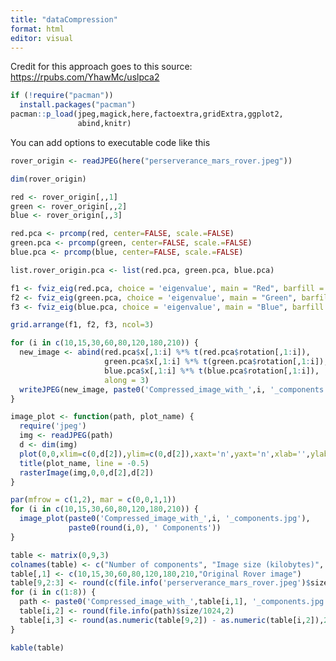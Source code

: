 ```yaml
---
title: "dataCompression"
format: html
editor: visual
---
```


Credit for this approach goes to this source: <https://rpubs.com/YhawMc/uslpca2>

```r

if (!require("pacman")) 
  install.packages("pacman")
pacman::p_load(jpeg,magick,here,factoextra,gridExtra,ggplot2,
               abind,knitr)
```

You can add options to executable code like this

```r
rover_origin <- readJPEG(here("perserverance_mars_rover.jpeg"))

dim(rover_origin)
```

```r
red <- rover_origin[,,1]
green <- rover_origin[,,2]
blue <- rover_origin[,,3]

red.pca <- prcomp(red, center=FALSE, scale.=FALSE)
green.pca <- prcomp(green, center=FALSE, scale.=FALSE)
blue.pca <- prcomp(blue, center=FALSE, scale.=FALSE)

list.rover_origin.pca <- list(red.pca, green.pca, blue.pca)

f1 <- fviz_eig(red.pca, choice = 'eigenvalue', main = "Red", barfill = "red", ncp = 7, addlabels = TRUE)
f2 <- fviz_eig(green.pca, choice = 'eigenvalue', main = "Green", barfill = "green", ncp = 7, addlabels = TRUE)
f3 <- fviz_eig(blue.pca, choice = 'eigenvalue', main = "Blue", barfill = "blue", ncp = 7, addlabels = TRUE)

grid.arrange(f1, f2, f3, ncol=3)
```

```r
for (i in c(10,15,30,60,80,120,180,210)) {
  new_image <- abind(red.pca$x[,1:i] %*% t(red.pca$rotation[,1:i]),
                     green.pca$x[,1:i] %*% t(green.pca$rotation[,1:i]),
                     blue.pca$x[,1:i] %*% t(blue.pca$rotation[,1:i]),
                     along = 3)
  writeJPEG(new_image, paste0('Compressed_image_with_',i, '_components.jpg'))
}

image_plot <- function(path, plot_name) {
  require('jpeg')
  img <- readJPEG(path)
  d <- dim(img)
  plot(0,0,xlim=c(0,d[2]),ylim=c(0,d[2]),xaxt='n',yaxt='n',xlab='',ylab='',bty='n')
  title(plot_name, line = -0.5)
  rasterImage(img,0,0,d[2],d[2])
}

par(mfrow = c(1,2), mar = c(0,0,1,1))
for (i in c(10,15,30,60,80,120,180,210)) {
  image_plot(paste0('Compressed_image_with_',i, '_components.jpg'), 
             paste0(round(i,0), ' Components'))
}
```

```r
table <- matrix(0,9,3)
colnames(table) <- c("Number of components", "Image size (kilobytes)", "Saved Disk Space (kilobytes)")
table[,1] <- c(10,15,30,60,80,120,180,210,"Original Rover image")
table[9,2:3] <- round(c(file.info('perserverance_mars_rover.jpeg')$size/1024, 0),2)
for (i in c(1:8)) {
  path <- paste0('Compressed_image_with_',table[i,1], '_components.jpg')
  table[i,2] <- round(file.info(path)$size/1024,2)
  table[i,3] <- round(as.numeric(table[9,2]) - as.numeric(table[i,2]),2)
}

kable(table)
```
